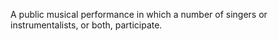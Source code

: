 A public musical performance in which a number of singers or instrumentalists, or both, participate.
